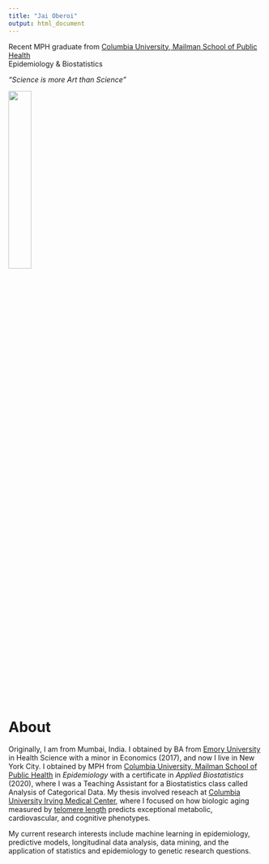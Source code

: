 ```yaml
---
title: "Jai Oberoi"
output: html_document
---
```


Recent MPH graduate from [Columbia University, Mailman School of Public Health](https://www.publichealth.columbia.edu/) <br>
Epidemiology & Biostatistics

*"Science is more Art than Science"*

<img src="images/aboutpic.jpg" style="width:30%; border:5px" align="center"> 

<br>

# About

Originally, I am from Mumbai, India. I obtained by BA from [Emory University](http://www.emory.edu/home/index.html) in Health Science with a minor in Economics (2017), and now I live in New York City. I obtained by MPH from  [Columbia University, Mailman School of Public Health](https://www.mailman.columbia.edu/) in *Epidemiology* with a certificate in *Applied Biostatistics* (2020), where I was a Teaching Assistant for a Biostatistics class called Analysis of Categorical Data. My thesis involved reseach at [Columbia University Irving Medical Center](https://www.cuimc.columbia.edu/), where I focused on how biologic aging measured by [telomere length](https://www.ncbi.nlm.nih.gov/pmc/articles/PMC4292845/) predicts exceptional metabolic, cardiovascular, and cognitive phenotypes.  

My current research interests include machine learning in epidemiology, predictive models, longitudinal data analysis, data mining, and the application of statistics and epidemiology to genetic research questions. 



